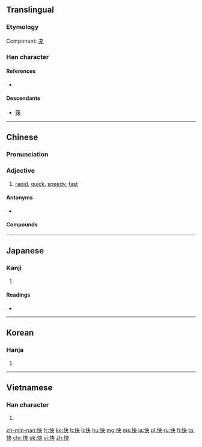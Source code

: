 ==Translingual==

===Etymology===
Component:  [[夬]]

===Han character===
{{Han char|rn=61|rad=心|as=04|sn=7|four=9503<sub>0</sub>|canj=心木大 (PDK)|ids=⿰[[忄]][[夬]]}}

====References====
* {{Han ref|kx=0377.290|dkj=10369|dj=0705.160|hdz=42278.110|uh=5FEB|ud=24555|bh=A7D6|bd=42966}}

====Descendants====
* [[筷]]

----

==Chinese==
{{zh-forms}}

===Pronunciation===
{{zh-pron
|m=kuài
|c=faai3
|h=pfs=khoai
|mn=khoài
|w=2khua
|ma=y
|mc=y
|oc=y
|cat=a
}}

===Adjective===
{{zh-adj}}

# [[rapid]], [[quick]], [[speedy]], [[fast]]

====Antonyms====
* {{zh-l|慢}}

====Compounds====
{{der5
| {{zh-l|快板兒}}
| {{zh-l|快報}}
| {{zh-l|快步流星}}
| {{zh-l|快餐}}
| {{zh-l|快暢}}
| {{zh-l|快車}}
| {{zh-l|快衝膠卷}}
| {{zh-l|快當}}
| {{zh-l|快刀斬亂麻}}
| {{zh-l|快遞}}
| {{zh-l|快感}}
| {{zh-l|快活}}
| {{zh-l|快貨}}
| {{zh-l|快件}}
| {{zh-l|快捷}}
| {{zh-l|快樂}}
| {{zh-l|快馬加鞭}}
| {{zh-l|快慢}}
| {{zh-l|快門}}
| {{zh-l|快槍}}
| {{zh-l|快人快語}}
| {{zh-l|快食面}}
| {{zh-l|快事}}
| {{zh-l|快適}}
| {{zh-l|快手}}
| {{zh-l|快手兒}}
| {{zh-l|快書}}
| {{zh-l|快速}}
| {{zh-l|快艇}}
| {{zh-l|快慰}}
| {{zh-l|快相}}
| {{zh-l|快心}}
| {{zh-l|快信}}
| {{zh-l|快訊}}
| {{zh-l|快要}}
| {{zh-l|快意}}
}}

{{zh-cat|Beginning}}

----

==Japanese==

===Kanji===
{{ja-kanji|grade=5|rs=心04}}

# {{defn|lang=ja|sort=心04}}

====Readings====
* {{ja-readings|goon=[[け]] (ke)|kanon=[[かい]] (kai)|kun=[[こころよい]] (kokoroyoi)}}

----

==Korean==

===Hanja===
{{ko-hanja|hangeul=쾌|eumhun=|mr=k'wae|y=khway}}

# {{defn|lang=ko|sort=心04}}

----

==Vietnamese==

===Han character===
{{vi-hantu|[[khoái]], [[khuấy]], [[khoáy]], [[sướng]]|rs=心04}}

# {{defn|lang=vi|sort=心04}}

[[zh-min-nan:快]]
[[fr:快]]
[[ko:快]]
[[lt:快]]
[[li:快]]
[[hu:快]]
[[mg:快]]
[[ms:快]]
[[ja:快]]
[[pl:快]]
[[ru:快]]
[[fi:快]]
[[ta:快]]
[[chr:快]]
[[uk:快]]
[[vi:快]]
[[zh:快]]